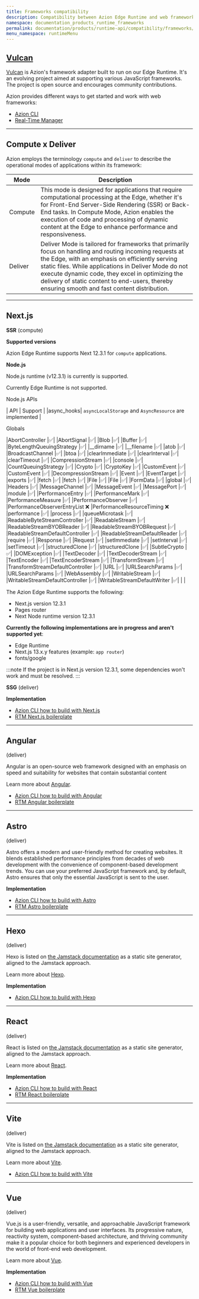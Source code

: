 ```yaml
---
title: Frameworks compatibility
description: Compatibility between Azion Edge Runtime and web frameworks through Vulcan.
namespace: documentation_products_runtime_frameworks
permalink: documentation/products/runtime-api/compatibility/frameworks/
menu_namespace: runtimeMenu
---
```


## [Vulcan](https://github.com/aziontech/vulcan)

[Vulcan](https://github.com/aziontech/vulcan) is Azion's framework adapter built to run on our Edge Runtime. It's an evolving project aimed at supporting various JavaScript frameworks. The project is open source and encourages community contributions.

Azion provides different ways to get started and work with web frameworks: 

- [Azion CLI](/en/documentation/products/azion-cli/overview/)
- [Real-Time Manager](/en/documentation/products/start-with-a-template/)

---

## Compute x Deliver

Azion employs the terminology `compute` and `deliver` to describe the operational modes of applications within its framework:

| Mode | Description |
|-     |-            |
|Compute | This mode is designed for applications that require computational processing at the Edge, whether it's for Front-End Server-Side Rendering (SSR) or Back-End tasks. In Compute Mode, Azion enables the execution of code and processing of dynamic content at the Edge to enhance performance and responsiveness. | 
|Deliver | Deliver Mode is tailored for frameworks that primarily focus on handling and routing incoming requests at the Edge, with an emphasis on efficiently serving static files. While applications in Deliver Mode do not execute dynamic code, they excel in optimizing the delivery of static content to end-users, thereby ensuring smooth and fast content distribution. |

---

## Next.js 

**SSR** 
(compute)

**Supported versions**

Azion Edge Runtime supports Next 12.3.1 for `compute` applications. 

**Node.js**

Node.js runtime (v12.3.1) is currently is supported.

Currently Edge Runtime is not supported.

Node.js APIs 

| API | Support |
|async_hooks| `asyncLocalStorage` and `AsyncResource` are implemented |

Globals

|AbortController	|✅|
|AbortSignal	|✅|
|Blob	|✅|
|Buffer	|✅|
|ByteLengthQueuingStrategy	|✅|
|__dirname	|✅|
|__filename	|✅|
|atob	|✅|
|BroadcastChannel	|✅|
|btoa	|✅|
|clearImmediate	|✅|
|clearInterval	|✅|
|clearTimeout	|✅|
|CompressionStream	|✅|
|console	|✅|
|CountQueuingStrategy	|✅|
|Crypto	|✅|
|CryptoKey	|✅|
|CustomEvent	|✅|
|CustomEvent	|✅|
|DecompressionStream	|✅|
|Event	|✅|
|EventTarget	|✅|
|exports	|✅|
|fetch	|✅|
|fetch	|✅|
|File	|✅|
|File	|✅|
|FormData	|✅|
|global	|✅|
|Headers	|✅|
|MessageChannel	|✅|
|MessageEvent	|✅|
|MessagePort	|✅|
|module	|✅|
|PerformanceEntry	|✅|
|PerformanceMark	|✅|
|PerformanceMeasure	|✅|
|PerformanceObserver	|✅|
|PerformanceObserverEntryList	❌
|PerformanceResourceTiming	❌
|performance	|✅|
|process	|✅|
|queueMicrotask	|✅|
|ReadableByteStreamController	|✅|
|ReadableStream	|✅|
|ReadableStreamBYOBReader	|✅|
|ReadableStreamBYOBRequest	|✅|
|ReadableStreamDefaultController	|✅|
|ReadableStreamDefaultReader	|✅|
|require	|✅|
|Response	|✅|
|Request	|✅|
|setImmediate	|✅|
|setInterval	|✅|
|setTimeout	|✅|
|structuredClone	|✅|
|structuredClone	|✅|
|SubtleCrypto	|✅|
|DOMException	|✅|
|TextDecoder	|✅|
|TextDecoderStream	|✅|
|TextEncoder	|✅|
|TextEncoderStream	|✅|
|TransformStream	|✅|
|TransformStreamDefaultController	|✅|
|URL	|✅|
|URLSearchParams	|✅|
|URLSearchParams	|✅|
|WebAssembly	|✅|
|WritableStream	|✅|
|WritableStreamDefaultController	|✅|
|WritableStreamDefaultWriter	|✅|
|
|

The Azion Edge Runtime supports the following:

- Next.js version 12.3.1
- Pages router
- Next Node runtime version 12.3.1

**Currently the following implementations are in progress and aren't supported yet**:

- Edge Runtime
- Next.js 13.x.y features (example: `app router`)
- fonts/google

:::note
If the project is in Next.js version 12.3.1, some dependencies won't work and must be resolved.
:::

**SSG**
(deliver)

**Implementation**

- [Azion CLI how to build with Next.js](/en/documentation/products/build/develop-with-azion/frameworks-specific/next/)
- [RTM Next.js boilerplate](/en/documentation/products/guides/nextjs-static-boilerplate/)

---

## Angular 
(deliver)

Angular is an open-source web framework designed with an emphasis on speed and suitability for websites that contain substantial content

Learn more about [Angular](https://angular.io/docs).

- [Azion CLI how to build with Angular](/en/documentation/products/build/develop-with-azion/frameworks-specific/angular/)
- [RTM Angular boilerplate](/en/documentation/products/guides/angular-boilerplate/)

---

## Astro
(deliver)

Astro offers a modern and user-friendly method for creating websites. It blends established performance principles from decades of web development with the convenience of component-based development trends. You can use your preferred JavaScript framework and, by default, Astro ensures that only the essential JavaScript is sent to the user.

**Implementation**

- [Azion CLI how to build with Astro](/en/documentation/products/build/develop-with-azion/frameworks-specific/astro/)
- [RTM Astro boilerplate](/en/documentation/products/guides/astro-boilerplate/)

---

## Hexo
(deliver)

Hexo is listed on [the Jamstack documentation](https://jamstack.org/generators/hexo/) as a static site generator, aligned to the Jamstack approach.

Learn more about [Hexo](https://hexo.io/docs/).

**Implementation**

- [Azion CLI how to build with Hexo](/en/documentation/products/build/develop-with-azion/frameworks-specific/hexo/)

---


## React
(deliver)

React is listed on [the Jamstack documentation](https://jamstack.org/generators/react-static/) as a static site generator, aligned to the Jamstack approach.

Learn more about [React](https://react.dev/).

**Implementation**


- [Azion CLI how to build with React](/en/documentation/products/build/develop-with-azion/frameworks-specific/react/)
- [RTM React boilerplate](/en/documentation/products/guides/react-boilerplate/)

---

## Vite
(deliver)

Vite is listed on [the Jamstack documentation](https://jamstack.org/generators/vite/) as a static site generator, aligned to the Jamstack approach.

Learn more about [Vite](https://vitejs.dev/).

- [Azion CLI how to build with Vite](/en/documentation/products/build/develop-with-azion/frameworks-specific/vite/)

---

## Vue
(deliver)

Vue.js is a user-friendly, versatile, and approachable JavaScript framework for building web applications and user interfaces. Its progressive nature, reactivity system, component-based architecture, and thriving community make it a popular choice for both beginners and experienced developers in the world of front-end web development.

Learn more about [Vue](https://vuejs.org/guide/introduction.html).

**Implementation**

- [Azion CLI how to build with Vue](/en/documentation/products/build/develop-with-azion/frameworks-specific/vue/)
- [RTM Vue boilerplate](/en/documentation/products/guides/vue-boilerplate/)
